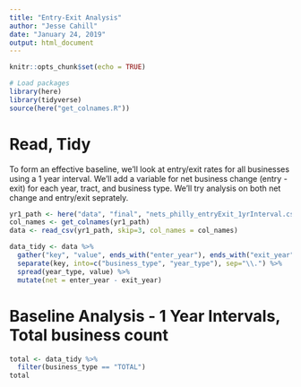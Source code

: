 ```yaml
---
title: "Entry-Exit Analysis"
author: "Jesse Cahill"
date: "January 24, 2019"
output: html_document
---
```


```r
knitr::opts_chunk$set(echo = TRUE)
```

```r
# Load packages
library(here)
library(tidyverse)
source(here("get_colnames.R"))
```

# Read, Tidy
To form an effective baseline, we'll look at entry/exit rates for all businesses using a 1 year interval. We'll add a variable for net business change (entry - exit) for each year, tract, and business type. We'll try analysis on both net change and entry/exit seprately.

```r
yr1_path <- here("data", "final", "nets_philly_entryExit_1yrInterval.csv")
col_names <- get_colnames(yr1_path)
data <- read_csv(yr1_path, skip=3, col_names = col_names)
```

```r
data_tidy <- data %>% 
  gather("key", "value", ends_with("enter_year"), ends_with("exit_year")) %>% 
  separate(key, into=c("business_type", "year_type"), sep="\\.") %>% 
  spread(year_type, value) %>% 
  mutate(net = enter_year - exit_year)
```

# Baseline Analysis - 1 Year Intervals, Total business count

```r
total <- data_tidy %>% 
  filter(business_type == "TOTAL")
total
```

  